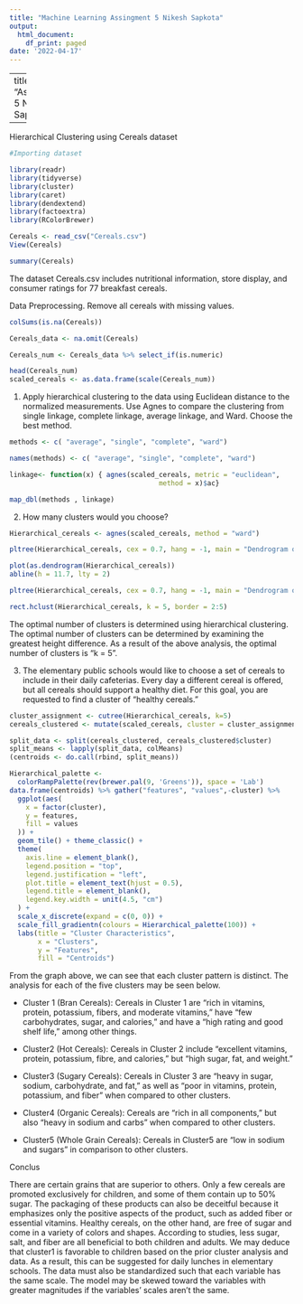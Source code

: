 ---
title: "Machine Learning Assingment 5 Nikesh Sapkota"
output:
  html_document:
    df_print: paged
date: '2022-04-17'
---
---
title: "Assignment 5 Nikesh Sapkota"

---
 Hierarchical Clustering using Cereals dataset
 
```{r}
#Importing dataset

library(readr)
library(tidyverse)
library(cluster)
library(caret)
library(dendextend)
library(factoextra)
library(RColorBrewer)

Cereals <- read_csv("Cereals.csv")
View(Cereals)


```

```{r}
summary(Cereals)
```

 
The dataset Cereals.csv includes nutritional information, store display, 
and consumer ratings for 77 breakfast cereals. 

Data Preprocessing. Remove all cereals with missing values. 
```{r}
colSums(is.na(Cereals))
```


```{r}
Cereals_data <- na.omit(Cereals)
```


```{r}
Cereals_num <- Cereals_data %>% select_if(is.numeric)

head(Cereals_num)
scaled_cereals <- as.data.frame(scale(Cereals_num))
```

1. Apply hierarchical clustering to the data using Euclidean distance to the 
normalized measurements. Use Agnes to compare the clustering from  single 
linkage, complete linkage, average linkage, and Ward. Choose the best method.

```{r}
methods <- c( "average", "single", "complete", "ward")

names(methods) <- c( "average", "single", "complete", "ward")

linkage<- function(x) { agnes(scaled_cereals, metric = "euclidean", 
                                     method = x)$ac}

map_dbl(methods , linkage)
```
2. How many clusters would you choose?

```{r}
Hierarchical_cereals <- agnes(scaled_cereals, method = "ward")

pltree(Hierarchical_cereals, cex = 0.7, hang = -1, main = "Dendrogram of Agnes")
```
```{r}
plot(as.dendrogram(Hierarchical_cereals))
abline(h = 11.7, lty = 2)
```

```{r}
pltree(Hierarchical_cereals, cex = 0.7, hang = -1, main = "Dendrogram of Agnes")

rect.hclust(Hierarchical_cereals, k = 5, border = 2:5)
```
The optimal number of clusters is determined using hierarchical clustering. 
The optimal number of clusters can be determined by examining the greatest 
height difference. As a result of the above analysis, the optimal number of 
clusters is "k = 5".

3. The elementary public schools would like to choose a set of cereals to 
include in their daily cafeterias. Every day a different cereal is offered, 
but all cereals should support a healthy diet. For this goal, you are requested 
to find a cluster of “healthy cereals.” 

```{r}

cluster_assignment <- cutree(Hierarchical_cereals, k=5)
cereals_clustered <- mutate(scaled_cereals, cluster = cluster_assignment)

split_data <- split(cereals_clustered, cereals_clustered$cluster)
split_means <- lapply(split_data, colMeans)
(centroids <- do.call(rbind, split_means))
```
```{r}
Hierarchical_palette <-
  colorRampPalette(rev(brewer.pal(9, 'Greens')), space = 'Lab')
data.frame(centroids) %>% gather("features", "values",-cluster) %>%
  ggplot(aes(
    x = factor(cluster),
    y = features,
    fill = values
  )) + 
  geom_tile() + theme_classic() +
  theme(
    axis.line = element_blank(),
    legend.position = "top",
    legend.justification = "left",
    plot.title = element_text(hjust = 0.5),
    legend.title = element_blank(),
    legend.key.width = unit(4.5, "cm")
  ) +
  scale_x_discrete(expand = c(0, 0)) +
  scale_fill_gradientn(colours = Hierarchical_palette(100)) +
  labs(title = "Cluster Characteristics",
       x = "Clusters",
       y = "Features",
       fill = "Centroids")
```
From the graph above, we can see that each cluster pattern is distinct. 
The analysis for each of the five clusters may be seen below.

- Cluster 1 (Bran Cereals): Cereals in Cluster 1 are "rich in vitamins, protein, 
potassium, fibers, and moderate vitamins," have "few carbohydrates, sugar, and 
calories," and have a "high rating and good shelf life," among other things.

- Cluster2 (Hot Cereals): Cereals in Cluster 2 include "excellent vitamins, 
protein, potassium, fibre, and calories," but "high sugar, fat, and weight."

- Cluster3 (Sugary Cereals): Cereals in Cluster 3 are "heavy in sugar, sodium, 
carbohydrate, and fat," as well as "poor in vitamins, protein, potassium, and 
fiber" when compared to other clusters.

- Cluster4 (Organic Cereals): Cereals are "rich in all components," but also 
"heavy in sodium and carbs" when compared to other clusters.

- Cluster5 (Whole Grain Cereals): Cereals in Cluster5 are "low in sodium and 
sugars" in comparison to other clusters.

Conclus


There are certain grains that are superior to others. Only a few cereals are 
promoted exclusively for children, and some of them contain up to 50% sugar. 
The packaging of these products can also be deceitful because it emphasizes 
only the positive aspects of the product, such as added fiber or essential 
vitamins. Healthy cereals, on the other hand, are free of sugar and come in a 
variety of colors and shapes. According to studies, less sugar, salt, and fiber 
are all beneficial to both children and adults. We may deduce that cluster1 is 
favorable to children based on the prior cluster analysis and data. As a result, 
this can be suggested for daily lunches in elementary schools. The data must 
also be standardized such that each variable has the same scale. The model may 
be skewed toward the variables with greater magnitudes if the variables' scales 
aren't the same.
